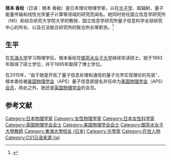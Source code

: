 '''根本 香绘'''（日语：根本 香絵）是日本理论物理学家。以在[[光子学|光子学]]、超辐射{{r|diamond}}、量子能量传输{{r|transport}}和线性光学量子计算{{r|hpl}}等领域的研究而闻名。她同时担任国立信息学研究所（NII）和综合研究大学院大学的教授、国立信息学研究所量子信息科学全球研究中心的所长、以及日法联合研究所的联合所长等职务。<ref name=quc>{{citation|url=https://qis1.ex.nii.ac.jp/quantumCenter/p_nemoto.html|title=Kae Nemoto|publisher=Global Research Center for Quantum Information Science|accessdate=2020-08-12|archive-date=2020-11-26|archive-url=https://web.archive.org/web/20201126012556/https://qis1.ex.nii.ac.jp/quantumCenter/p_nemoto.html|dead-url=no}}</ref>

==生平==
在[[東海大學_(日本)|东海大学]]学习物理学后，根本香绘在[[御茶水女子大學|御茶水女子大学]]继续攻读硕士。她于1993年取得了硕士学位，并于1995年取得了博士学位{{r|ochanomizu}}。 

在2015年，“由于她是开拓了量子信息处理和通信的量子光学实现理论的先驱”，根本香绘被[[美国物理学会|美国物理学会]]（APS）量子信息部{{r|faps}}提名并任命为[[美國物理學會|美国物理学会]]（APS）[[美國物理學會|会员]]，除此之外，她还是[[英国物理学会|英国物理学会]]的会员{{r|quc}}。

== 参考文献 ==
{{Reflist|refs=<ref name=diamond>{{citation|url=https://www.sciencedaily.com/releases/2018/09/180904103246.htm|title=Superradiance: Quantum effect detected in tiny diamonds|date=4 September 2018|work=Science Daily|accessdate=2021-01-18|archive-date=2020-11-09|archive-url=https://web.archive.org/web/20201109021607/https://www.sciencedaily.com/releases/2018/09/180904103246.htm|dead-url=no}}</ref>

<ref name=faps>{{citation|url=https://aps.org/units/dqi/fellowship/index.cfm?year=2015|title=APS Fellows Nominated by DQI: 2015|publisher=APS Division of Quantum Information|accessdate=2020-08-12|archive-date=2021-01-17|archive-url=https://web.archive.org/web/20210117171829/https://engage.aps.org/dqi/home|dead-url=no}}</ref>

<ref name=hpl>{{citation|url=https://phys.org/news/2006-01-scientific-breakthrough-quantum.html|title=Scientific breakthrough a step toward quantum computing|date=3 January 2006|work=Phys.org|accessdate=2021-01-18|archive-date=2020-11-09|archive-url=https://web.archive.org/web/20201109021459/https://phys.org/news/2006-01-scientific-breakthrough-quantum.html|dead-url=no}}</ref>

<ref name=ochanomizu>{{citation|url=http://www.ocha.ac.jp/archive/news/archive/h181219.html|title=Interview and profile of Kae Nemoto|publisher=Ochanomizu University|date=19 September 2006|accessdate=2020-08-13|language=ja|archive-date=2019-08-12|archive-url=https://web.archive.org/web/20190812051352/http://www.ocha.ac.jp/archive/news/archive/h181219.html|dead-url=no}}</ref>

<ref name=quc>{{citation|url=https://qis1.ex.nii.ac.jp/quantumCenter/p_nemoto.html|title=Kae Nemoto|publisher=Global Research Center for Quantum Information Science|accessdate=2020-08-12}}</ref>

<ref name=transport>{{citation|url=https://www.eurekalert.org/pub_releases/2018-08/rooi-stt081618.php|title=Scientists turn to the quantum realm to improve energy transportation|date=16 August 2018|work=EurekAlert|accessdate=2021-01-18|archive-date=2020-11-09|archive-url=https://web.archive.org/web/20201109005239/https://www.eurekalert.org/pub_releases/2018-08/rooi-stt081618.php|dead-url=no}}</ref>}}

{{DEFAULTSORT:Nemoto, Kae}}
[[Category:日本物理学家|Category:日本物理学家]]
[[Category:女性物理学家|Category:女性物理学家]]
[[Category:日本女性科学家|Category:日本女性科学家]]
[[Category:英国物理学会会士|Category:英国物理学会会士]]
[[Category:美国物理学会会士|Category:美国物理学会会士]]
[[Category:御茶水女子大學教師|Category:御茶水女子大學教師]]
[[Category:東海大學校友_(日本)|Category:東海大學校友 (日本)]]
[[Category:光學家|Category:光學家]]
[[Category:在世人物|Category:在世人物]]
[[Category:CS1日语来源_(ja)|Category:CS1日语来源 (ja)]]